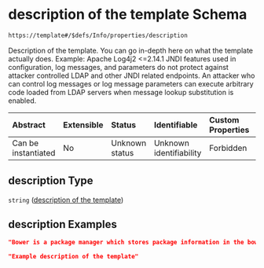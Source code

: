 # description of the template Schema

```txt
https://template#/$defs/Info/properties/description
```

Description of the template.
You can go in-depth here on what the template actually does.
Example:
Apache Log4j2 <=2.14.1 JNDI features used in configuration, log messages, and parameters do not protect against attacker controlled LDAP and other JNDI related endpoints. An attacker who can control log messages or log message parameters can execute arbitrary code loaded from LDAP servers when message lookup substitution is enabled.

| Abstract            | Extensible | Status         | Identifiable            | Custom Properties | Additional Properties | Access Restrictions | Defined In                                                                             |
| :------------------ | :--------- | :------------- | :---------------------- | :---------------- | :-------------------- | :------------------ | :------------------------------------------------------------------------------------- |
| Can be instantiated | No         | Unknown status | Unknown identifiability | Forbidden         | Allowed               | none                | [nuclei-schema.schema.json\*](../out/nuclei-schema.schema.json "open original schema") |

## description Type

`string` ([description of the template](nuclei-schema-defs-info-properties-description-of-the-template))

## description Examples

```json
"Bower is a package manager which stores package information in the bower.json file"
```

```json
"Example description of the template"
```
